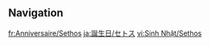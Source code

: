 {{Birthday Intro}}
<!--
==Mails==
{{Mails by Category Table|Sethos Birthday Mails|noheader=1}}

==Birthday Artwork==
===Artwork===
{{Artwork by Category Table
|Character Birthday Artwork
|category = Sethos Birthday Artwork
|header = Sethos's Birthday Artwork
}}

===Shorts===
{{Artwork by Category Table
|Character Shorts
|category = Sethos Birthday Artwork
|header = Sethos's Birthday Shorts
}}

==Taking Pictures and Recounting Good Times==
{{Transclude|Taking Pictures and Recounting Good Times/Sethos|Stories|main=1|top=1}}
-->
==Navigation==
{{Character Navbox|Birthday}}

[[fr:Anniversaire/Sethos]]
[[ja:誕生日/セトス]]
[[vi:Sinh Nhật/Sethos]]